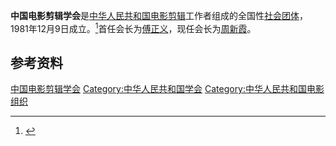 '''中国电影剪辑学会'''是[[中华人民共和国|中华人民共和国]][[电影剪辑|电影剪辑]]工作者组成的全国性[[社会团体|社会团体]]，1981年12月9日成立。<ref>{{Cite book|title=艺术词典|author=章柏青, 吴明, 蒋文光主编|publisher=学苑出版社|year=1999|isbn=|location=北京|pages=}}</ref>首任会长为[[傅正义_(影视剪辑师)|傅正义]]，现任会长为[[周新霞|周新霞]]。

== 参考资料 ==
{{reflist}}

[[Category:中国电影剪辑学会|]]
[[Category:中华人民共和国学会|Category:中华人民共和国学会]]
[[Category:中华人民共和国电影组织|Category:中华人民共和国电影组织]]